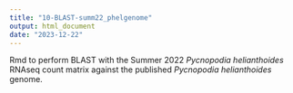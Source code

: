 ```yaml
---
title: "10-BLAST-summ22_phelgenome"
output: html_document
date: "2023-12-22"
---
```

Rmd to perform BLAST with the Summer 2022 _Pycnopodia helianthoides_ RNAseq count matrix against the published _Pycnopodia helianthoides_ genome. 

